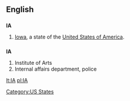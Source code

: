 ==English==

==={{abbreviation}}===
'''IA'''

# [[Iowa]], a state of the [[United States of America]].

==={{initialism}}===
'''IA'''

# Institute of Arts
# Internal affairs department, police

[[Category:US States]]

[[lt:IA]]
[[pl:IA]]